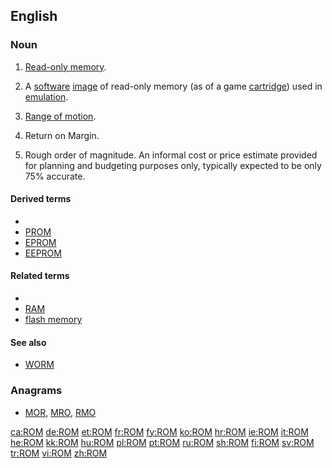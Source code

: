 {{also|rom|Rom|Rom.|rơm|Róm}}
==English==
{{wikipedia}}

===Noun===
{{en-noun}}

# {{context|electronics|computing|lang=en}} [[read-only memory|Read-only memory]].
# {{context|video games|lang=en}} A [[software]] [[image]] of read-only memory (as of a game [[cartridge]]) used in [[emulation]].
# {{context|medical|lang=en}} [[range of motion|Range of motion]].
# {{context|finance|lang=en}} Return on Margin.
# {{context|estimating and purchasing|lang=en}} Rough order of magnitude. An informal cost or price estimate provided for planning and budgeting purposes only, typically expected to be only 75% accurate.

====Derived terms====
* {{sense|?}}
* [[PROM]]
* [[EPROM]]
* [[EEPROM]]

====Related terms====
* {{sense|?}}
* [[RAM]]
* [[flash memory]]

====See also====
* [[WORM]]

===Anagrams===
* [[MOR#English|MOR]], [[MRO#English|MRO]], [[RMO#English|RMO]]

[[ca:ROM]]
[[de:ROM]]
[[et:ROM]]
[[fr:ROM]]
[[fy:ROM]]
[[ko:ROM]]
[[hr:ROM]]
[[ie:ROM]]
[[it:ROM]]
[[he:ROM]]
[[kk:ROM]]
[[hu:ROM]]
[[pl:ROM]]
[[pt:ROM]]
[[ru:ROM]]
[[sh:ROM]]
[[fi:ROM]]
[[sv:ROM]]
[[tr:ROM]]
[[vi:ROM]]
[[zh:ROM]]